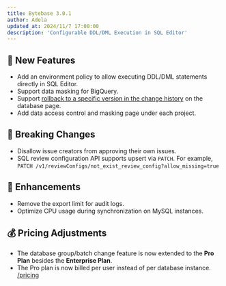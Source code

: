 ```yaml
---
title: Bytebase 3.0.1
author: Adela
updated_at: 2024/11/7 17:00:00
description: 'Configurable DDL/DML Execution in SQL Editor'
---
```



## 🚀 New Features

- Add an environment policy to allow executing DDL/DML statements directly in SQL Editor.
- Support data masking for BigQuery.
- Support [rollback to a specific version in the change history](/change-database/change-history/) on the database page.
- Add data access control and masking page under each project.

## 🔔 Breaking Changes

- Disallow issue creators from approving their own issues.
- SQL review configuration API supports upsert via `PATCH`. For example, `PATCH /v1/reviewConfigs/not_exist_review_config?allow_missing=true`

## 🎄 Enhancements

- Remove the export limit for audit logs.
- Optimize CPU usage during synchronization on MySQL instances.

## 💰 Pricing Adjustments

- The database group/batch change feature is now extended to the **Pro Plan** besides the **Enterprise Plan**.
- The Pro plan is now billed per user instead of per database instance. [/pricing](https://www.bytebase.com/pricing)

<InstallUpgrade />
